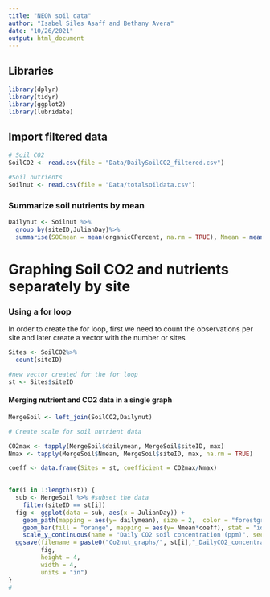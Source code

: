 ```yaml
---
title: "NEON soil data"
author: "Isabel Siles Asaff and Bethany Avera"
date: "10/26/2021"
output: html_document
---
```

## Libraries

```r
library(dplyr)
library(tidyr)
library(ggplot2)
library(lubridate)
```

## Import filtered data 

```r
# Soil CO2
SoilCO2 <- read.csv(file = "Data/DailySoilCO2_filtered.csv")

#Soil nutrients 
Soilnut <- read.csv(file = "Data/totalsoildata.csv")

```

### Summarize soil nutrients by mean

```r
Dailynut <- Soilnut %>%
  group_by(siteID,JulianDay)%>%
  summarise(SOCmean = mean(organicCPercent, na.rm = TRUE), Nmean = mean(nitrogenPercent, na.rm = TRUE))
```

# Graphing Soil CO2 and nutrients separately by site 

### Using a for loop
In order to create the for loop, first we need to count the observations per site and later create a vector with the number or sites 

```r
Sites <- SoilCO2%>%
  count(siteID)

#new vector created for the for loop
st <- Sites$siteID
```

#### Merging nutrient and CO2 data in a single graph

```r
MergeSoil <- left_join(SoilCO2,Dailynut)

# Create scale for soil nutrient data

CO2max <- tapply(MergeSoil$dailymean, MergeSoil$siteID, max)
Nmax <- tapply(MergeSoil$Nmean, MergeSoil$siteID, max, na.rm = TRUE)

coeff <- data.frame(Sites = st, coefficient = CO2max/Nmax)

 
for(i in 1:length(st)) { 
  sub <- MergeSoil %>% #subset the data
    filter(siteID == st[i])
  fig <- ggplot(data = sub, aes(x = JulianDay)) +
    geom_path(mapping = aes(y= dailymean), size = 2,  color = "forestgreen") +
    geom_bar(fill = "orange", mapping = aes(y= Nmean*coeff), stat = "identity") +
    scale_y_continuous(name = "Daily CO2 soil concentration (ppm)", sec.axis = sec_axis(~.*coeff, name = "Nitrogen percent in soil")) 
  ggsave(filename = paste0("Co2nut_graphs/", st[i],"_DailyCO2_concentration.jpg"),
         fig,
         height = 4,
         width = 4,
         units = "in")
}
# 
```

